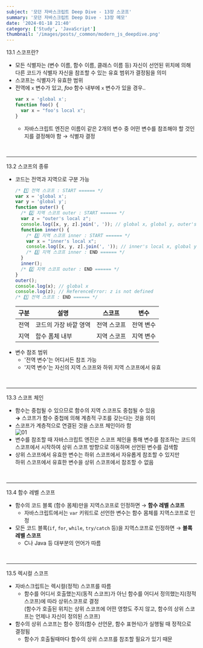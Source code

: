 ```yaml
---
subject: '모던 자바스크립트 Deep Dive - 13장 스코프'
summary: '모던 자바스크립트 Deep Dive - 13장 메모'
date: '2024-01-18 21:40'
category: ['Study', 'JavaScript']
thumbnail: '/images/posts/_common/modern_js_deepdive.png'
---
```



<Typography variant="h3" backgroundColor="gray">
  <span>13.1 스코프란?</span>
</Typography>

- 모든 식별자는 (변수 이름, 함수 이름, 클래스 이름 등) 자신이 선언된 위치에 의해 다른 코드가 식별자 자신을 참조할 수 있는 유효 범위가 결정됨을 의미
- 스코프는 식별자가 유효한 범위
- 전역에 `x` 변수가 있고, _foo_ 함수 내부에 `x` 변수가 있을 경우..
  ```js
  var x = 'global x';
  function foo() {
    var x = "foo's local x";
  }
  ```
  - 자바스크립트 엔진은 이름이 같은 2개의 변수 중 어떤 변수를 참조해야 할 것인지를 결정해야 함 → <Typography color="gray500">식별자 결정</Typography>

<br />

---

<Typography variant="h3" backgroundColor="gray">
  <span>13.2 스코프의 종류</span>
</Typography>

- 코드는 전역과 지역으로 구분 가능
  ```js
  /* 1️⃣ 전역 스코프 : START ====== */
  var x = 'global x';
  var y = 'global y';
  function outer() {
    /* 2️⃣ 지역 스코프 outer : START ====== */
    var z = "outer's local z";
    console.log([x, y, z].join(', ')); // global x, global y, outer's local z
    function inner() {
      /* 3️⃣ 지역 스코프 inner : START ====== */
      var x = "inner's local x";
      console.log([x, y, z].join(', ')); // inner's local x, global y, outer's local z
      /* 3️⃣ 지역 스코프 inner : END ====== */
    }
    inner();
    /* 2️⃣ 지역 스코프 outer : END ====== */
  }
  outer();
  console.log(x); // global x
  console.log(z); // ReferenceError: z is not defined
  /* 1️⃣ 전역 스코프 : END ====== */
  ```
  | 구분 | 설명                  | 스코프      | 변수      |
  | ---- | --------------------- | ----------- | --------- |
  | 전역 | 코드의 가장 바깥 영역 | 전역 스코프 | 전역 변수 |
  | 지역 | 함수 폼체 내부        | 지역 스코프 | 지역 변수 |
- 변수 참조 범위
  - '전역 변수'는 어디서든 참조 가능
  - '지역 변수'는 자신의 지역 스코프와 하위 지역 스코프에서 유효

<br />

---

<Typography variant="h3" backgroundColor="gray">
  <span>13.3 스코프 체인</span>
</Typography>

- 함수는 중첩될 수 있으므로 함수의 지역 스코프도 중첩될 수 있음<br/>
  **<Typography color="blue600">→</Typography>** 스코프가 함수 중첩에 의해 계층적 구조를 갖는다는 것을 의미
- 스코프가 계층적으로 연결된 것을 스코프 체인이라 함  
  ![01](/images/posts/2024-01-18-modern_js_13/01.png?width=300)
- 변수를 참조할 때 자바스크립트 엔진은 스코프 체인을 통해 변수를 참조하는 코드의 스코프에서 시작하여 상위 스코프 방향으로 이동하며 선언된 변수를 검색함
- 상위 스코프에서 유효한 변수는 하위 스코프에서 자유롭게 참조할 수 있지만  
  하위 스코프에서 유효한 변수을 상위 스코프에서 참조할 수 없음

<br />

---

<Typography variant="h3" backgroundColor="gray">
  <span>13.4 함수 레벨 스코프</span>
</Typography>

- 함수의 코드 블록 (함수 몸체)만을 지역스코프로 인정하면 → **함수 레벨 스코프**
  - 자바스크립트에서는 `var` 키워드로 선언한 변수는 함수 몸체를 지역스코프로 인정
- 모든 코드 블록(`if`, `for`, `while`, `try/catch` 등)을 지역스코프로 인정하면 → **블록 레벨 스코프**
  - C나 Java 등 대부분의 언어가 따름

<br />

---

<Typography variant="h3" backgroundColor="gray">
  <span>13.5 렉시컬 스코프</span>
</Typography>

- 자바스크립트는 <Typography color="gray500">렉시컬(정적) 스코프</Typography>를 따름
  - 함수를 어디서 호출했는지(동적 스코프)가 아닌 <Typography color="gray500">함수를 어디서 정의했는지</Typography>(정적 스코프)에 따라 상위스코프로 결정  
    (함수가 호출된 위치는 상위 스코프에 어떤 영향도 주지 않고, 함수의 상위 스코프는 언제나 자신이 정의된 스코프)
- 함수의 상위 스코프는 함수 정의(함수 선언문, 함수 표현식)가 실행될 때 정적으로 결정됨
  - 함수가 호출될때마다 함수의 상위 스코프를 참조할 필요가 있기 때문
